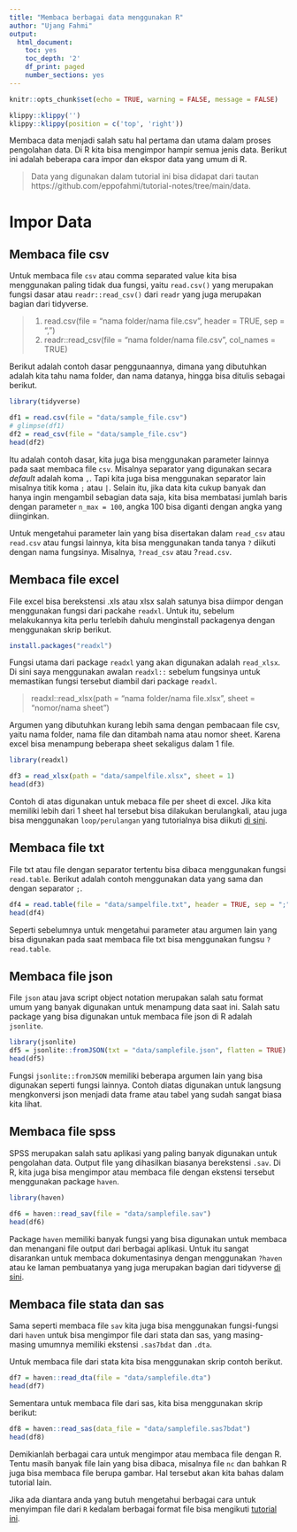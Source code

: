 ```yaml
---
title: "Membaca berbagai data menggunakan R"
author: "Ujang Fahmi"
output:
  html_document:
    toc: yes
    toc_depth: '2'
    df_print: paged
    number_sections: yes
---
```


```r
knitr::opts_chunk$set(echo = TRUE, warning = FALSE, message = FALSE)
```

```r
klippy::klippy('')
klippy::klippy(position = c('top', 'right'))
```

Membaca data menjadi salah satu hal pertama dan utama dalam proses pengolahan data. Di R kita bisa mengimpor hampir semua jenis data. Berikut ini adalah beberapa cara impor dan ekspor data yang umum di R. 

> Data yang digunakan dalam tutorial ini bisa didapat dari tautan https://github.com/eppofahmi/tutorial-notes/tree/main/data. 

# Impor Data
## Membaca file csv

Untuk membaca file `csv` atau comma separated value kita bisa menggunakan paling tidak dua fungsi, yaitu `read.csv()` yang merupakan fungsi dasar atau `readr::read_csv()` dari `readr` yang juga merupakan bagian dari tidyverse. 

> 1. read.csv(file = "nama folder/nama file.csv", header = TRUE, sep = ",")
2. readr::read_csv(file = "nama folder/nama file.csv", col_names = TRUE)

Berikut adalah contoh dasar penggunaannya, dimana yang dibutuhkan adalah kita tahu nama folder, dan nama datanya, hingga bisa ditulis sebagai berikut.

```r
library(tidyverse)

df1 = read.csv(file = "data/sample_file.csv")
# glimpse(df1)
df2 = read_csv(file = "data/sample_file.csv")
head(df2)
```

Itu adalah contoh dasar, kita juga bisa menggunakan parameter lainnya pada saat membaca file `csv`. Misalnya separator yang digunakan secara *default* adalah koma `,`. Tapi kita juga bisa menggunakan separator lain misalnya titik koma `;` atau `|`. Selain itu, jika data kita cukup banyak dan hanya ingin mengambil sebagian data saja, kita bisa membatasi jumlah baris dengan parameter `n_max = 100`, angka 100 bisa diganti dengan angka yang diinginkan.

Untuk mengetahui parameter lain yang bisa disertakan dalam `read_csv` atau `read.csv` atau fungsi lainnya, kita bisa menggunakan tanda tanya `?` diikuti dengan nama fungsinya. Misalnya, `?read_csv` atau ?`read.csv`.

## Membaca file excel

File excel bisa berekstensi .xls atau xlsx salah satunya bisa diimpor dengan menggunakan fungsi dari packahe `readxl`. Untuk itu, sebelum melakukannya kita perlu terlebih dahulu menginstall packagenya dengan menggunakan skrip berikut. 

```r
install.packages("readxl")
```

Fungsi utama dari package `readxl` yang akan digunakan adalah `read_xlsx`. Di sini saya menggunakan awalan `readxl::` sebelum fungsinya untuk memastikan fungsi tersebut diambil dari package `readxl`. 

> readxl::read_xlsx(path = "nama folder/nama file.xlsx", sheet = "nomor/nama sheet")

Argumen yang dibutuhkan kurang lebih sama dengan pembacaan file csv, yaitu nama folder, nama file dan ditambah nama atau nomor sheet. Karena excel bisa menampung beberapa sheet sekaligus dalam 1 file. 

```r
library(readxl)

df3 = read_xlsx(path = "data/sampelfile.xlsx", sheet = 1)
head(df3)
```

Contoh di atas digunakan untuk mebaca file per sheet di excel. Jika kita memiliki lebih dari 1 sheet hal tersebut bisa dilakukan berulangkali, atau juga bisa menggunakan `loop/perulangan` yang tutorialnya bisa diikuti [di sini](www.sadasa.id/blog/tutorial-loop). 

## Membaca file txt

File txt atau file dengan separator tertentu bisa dibaca menggunakan fungsi `read.table`. Berikut adalah contoh menggunakan data yang sama dan dengan separator `;`. 

```r
df4 = read.table(file = "data/sampelfile.txt", header = TRUE, sep = ";")
head(df4)
```
Seperti sebelumnya untuk mengetahui parameter atau argumen lain yang bisa digunakan pada saat membaca file txt bisa menggunakan fungsu `?read.table`. 

## Membaca file json

File `json` atau java script object notation merupakan salah satu format umum yang banyak digunakan untuk menampung data saat ini. Salah satu package yang bisa digunakan untuk membaca file json di R adalah `jsonlite`. 

```r
library(jsonlite)
df5 = jsonlite::fromJSON(txt = "data/samplefile.json", flatten = TRUE)
head(df5)
```
Fungsi `jsonlite::fromJSON` memiliki beberapa argumen lain yang bisa digunakan seperti fungsi lainnya. Contoh diatas digunakan untuk langsung mengkonversi json menjadi data frame atau tabel yang sudah sangat biasa kita lihat. 

## Membaca file spss

SPSS merupakan salah satu aplikasi yang paling banyak digunakan untuk pengolahan data. Output file yang dihasilkan biasanya berekstensi `.sav`. Di R, kita juga bisa mengimpor atau membaca file dengan ekstensi tersebut menggunakan package `haven`. 

```r
library(haven)

df6 = haven::read_sav(file = "data/samplefile.sav")
head(df6)
```
Package `haven` memiliki banyak fungsi yang bisa digunakan untuk membaca dan menangani file output dari berbagai aplikasi. Untuk itu sangat disarankan untuk membaca dokumentasinya dengan menggunakan `?haven` atau ke laman pembuatanya yang juga merupakan bagian dari tidyverse [di sini](https://haven.tidyverse.org/). 

## Membaca file stata dan sas

Sama seperti membaca file `sav` kita juga bisa menggunakan fungsi-fungsi dari `haven` untuk bisa mengimpor file dari stata dan sas, yang masing-masing umumnya memiliki ekstensi `.sas7bdat` dan `.dta`. 

Untuk membaca file dari stata kita bisa menggunakan skrip contoh berikut. 

```r
df7 = haven::read_dta(file = "data/samplefile.dta")
head(df7)
```

Sementara untuk membaca file dari sas, kita bisa menggunakan skrip berikut: 

```r
df8 = haven::read_sas(data_file = "data/samplefile.sas7bdat")
head(df8)
```
Demikianlah berbagai cara untuk mengimpor atau membaca file dengan R. Tentu masih banyak file lain yang bisa dibaca, misalnya file `nc` dan bahkan R juga bisa membaca file berupa gambar. Hal tersebut akan kita bahas dalam tutorial lain. 

Jika ada diantara anda yang butuh mengetahui berbagai cara untuk menyimpan file dari `R` kedalam berbagai format file bisa mengikuti [tutorial ini](tutorial-ekspor-data). 

